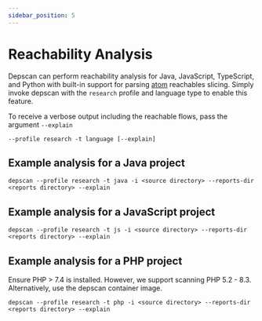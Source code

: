 ```yaml
---
sidebar_position: 5
---
```

# Reachability Analysis

Depscan can perform reachability analysis for Java, JavaScript, TypeScript, and Python with built-in support for parsing [atom](https://github.com/AppThreat/atom) reachables slicing. Simply invoke depscan with the `research` profile and language type to enable this feature.

To receive a verbose output including the reachable flows, pass the argument `--explain`

```shell
--profile research -t language [--explain]
```

## Example analysis for a Java project

```shell
depscan --profile research -t java -i <source directory> --reports-dir <reports directory> --explain
```

## Example analysis for a JavaScript project

```shell
depscan --profile research -t js -i <source directory> --reports-dir <reports directory> --explain
```

## Example analysis for a PHP project

Ensure PHP > 7.4 is installed. However, we support scanning PHP 5.2 - 8.3. Alternatively, use the depscan container image.

```shell
depscan --profile research -t php -i <source directory> --reports-dir <reports directory> --explain
```

[//]: # (    <img src="docs/php-reach1.png" alt="PHP Reachability" width="256">)

[//]: # ()
[//]: # (    <img src="docs/not-reachable.png" alt="PHP NOT Reachability" width="256">)
